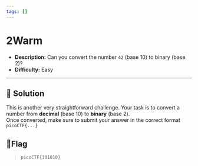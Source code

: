 ---
tags: []
---
# 2Warm

- **Description:** Can you convert the number `42` (base 10) to binary (base 2)?
- **Difficulty:** Easy

---

## 🔎 Solution
This is another very straightforward challenge. Your task is to convert a number from **decimal** (base 10) to **binary** (base 2).  
Once converted, make sure to submit your answer in the correct format `picoCTF{...}`

## 🚩Flag
> `picoCTF{101010}`
